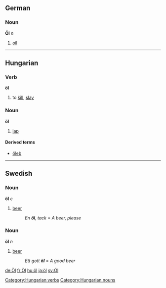 ==German==
===Noun===
'''Öl''' ''n''

# [[oil]]

----

==Hungarian==
===Verb===
'''öl'''

# to [[kill]], [[slay]]

===Noun===
'''öl'''

# [[lap]]<!-- a person's lap -->

====Derived terms====
*[[öleb]]

----

==Swedish==
===Noun===
'''öl''' ''c''

# [[beer]]
#: ''En '''öl''', tack'' = '' A beer, please''

===Noun===
'''öl''' ''n''

#[[beer]]
#: ''Ett gott '''öl''''' = ''A good beer''

[[Category:Hungarian verbs]]
[[Category:Hungarian nouns]]

[[de:Öl]]
[[fr:Öl]]
[[hu:öl]]
[[ja:öl]]
[[sv:Öl]]
